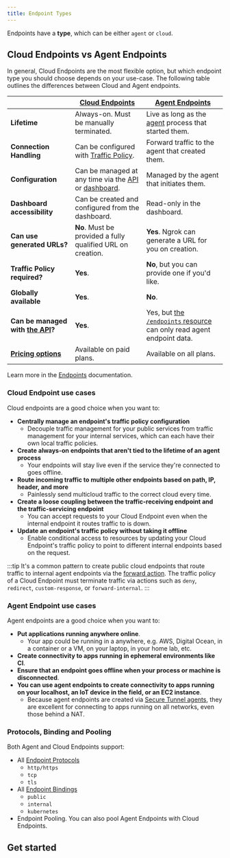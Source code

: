 ```yaml
---
title: Endpoint Types
---
```


Endpoints have a **type**, which can be either `agent` or `cloud`.

## Cloud Endpoints vs Agent Endpoints

In general, Cloud Endpoints are the most flexible option, but which endpoint type you should choose depends on your use-case. The following table outlines the differences between Cloud and Agent endpoints.

|                                                           | **[Cloud Endpoints](/universal-gateway/cloud-endpoints/)**                                             | **[Agent Endpoints](/universal-gateway/agent-endpoints/)**                                         |
| --------------------------------------------------------- | ------------------------------------------------------------------------------------------------------ | -------------------------------------------------------------------------------------------------- |
| **Lifetime**                                              | Always-on. Must be manually terminated.                                                                | Live as long as the [agent](/agent) process that started them.                                     |
| **Connection Handling**                                   | Can be configured with [Traffic Policy](/traffic-policy/).                                             | Forward traffic to the agent that created them.                                                    |
| **Configuration**                                         | Can be managed at any time via the [API](/api/) or [dashboard](https://dashboard.ngrok.com/endpoints). | Managed by the agent that initiates them.                                                          |
| **Dashboard accessibility**                               | Can be created and configured from the dashboard.                                                      | Read-only in the dashboard.                                                                        |
| **Can use generated URLs?**                               | **No**. Must be provided a fully qualified URL on creation.                                            | **Yes**. Ngrok can generate a URL for you on creation.                                             |
| **Traffic Policy required?**                              | **Yes**.                                                                                               | **No**, but you can provide one if you'd like.                                                     |
| **Globally available**                                    | **Yes**.                                                                                               | **No**.                                                                                            |
| **Can be managed with [the API](/api/)?**                 | **Yes**.                                                                                               | Yes, but [the `/endpoints` resource](/api/resources/endpoints/) can only read agent endpoint data. |
| **[Pricing options](https://ngrok.com/pricing?ref=docs)** | Available on paid plans.                                                                               | Available on all plans.                                                                            |

Learn more in the [Endpoints](/universal-gateway/endpoints) documentation.

### Cloud Endpoint use cases

Cloud endpoints are a good choice when you want to:

- **Centrally manage an endpoint's traffic policy configuration**
  - Decouple traffic management for your public services from traffic management for your internal services, which can each have their own local traffic policies.
- **Create always-on endpoints that aren't tied to the lifetime of an agent process**
  - Your endpoints will stay live even if the service they're connected to goes offline.
- **Route incoming traffic to multiple other endpoints based on path, IP, header, and more**
  - Painlessly send multicloud traffic to the correct cloud every time.
- **Create a loose coupling between the traffic-receiving endpoint and the traffic-servicing endpoint**
  - You can accept requests to your Cloud Endpoint even when the internal endpoint it routes traffic to is down.
- **Update an endpoint's traffic policy without taking it offline**
  - Enable conditional access to resources by updating your Cloud Endpoint's traffic policy to point to different internal endpoints based on the request.

:::tip
It's a common pattern to create public cloud endpoints that route traffic to internal agent endpoints via the [forward
action](/traffic-policy/actions/forward-internal/). The traffic policy of a Cloud Endpoint must terminate traffic via actions such as `deny`, `redirect`, `custom-response`, or `forward-internal`.
:::

### Agent Endpoint use cases

Agent endpoints are a good choice when you want to:

- **Put applications running anywhere online**.
  - Your app could be running in a anywhere, e.g. AWS, Digital Ocean, in a container or a VM, on your laptop, in your home lab, etc.
- **Create connectivity to apps running in ephemeral environments like CI**.
- **Ensure that an endpoint goes offline when your process or machine is disconnected**.
- **You can use agent endpoints to create connectivity to apps running on your localhost, an IoT device in the field, or an EC2 instance**.
  - Because agent endpoints are created via [Secure Tunnel agents](/agent/), they are excellent for connecting to apps running on all networks, even those behind a NAT.

### Protocols, Binding and Pooling

Both Agent and Cloud Endpoints support:

- All [Endpoint Protocols](/universal-gateway/protocols/)
  - `http/https`
  - `tcp`
  - `tls`
- All [Endpoint Bindings](/universal-gateway/bindings/)
  - `public`
  - `internal`
  - `kubernetes`
- Endpoint Pooling. You can also pool Agent Endpoints with Cloud Endpoints.

## Get started
